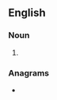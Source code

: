 {{also|copouts}}
==English==

===Noun===
{{head|en|noun plural form}}

# {{plural of|cop-out|lang=en}}

===Anagrams===
* {{anagrams|en|octopus}}